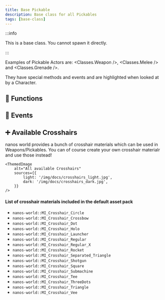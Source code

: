 ```yaml
---
title: Base Pickable
description: Base class for all Pickables
tags: [base-class]
---
```



<HeaderDeclaration type="Class" name="Pickable" />

:::info

This is a base class. You cannot spawn it directly.

:::

Examples of Pickable Actors are: <Classes.Weapon />, <Classes.Melee /> and <Classes.Grenade />.

They have special methods and events and are highlighted when looked at by a Character.


## 🦠 Functions

<FunctionsDeclaration type="Class" name="Pickable" />


## 🚀 Events

<EventsDeclaration type="Class" name="Pickable" />


## ➕ Available Crosshairs

nanos world provides a bunch of crosshair materials which can be used in Weapons/Pickables. You can of course create your own crosshair materialr and use those instead!

````mdx-code-block
<ThemedImage
    alt="All available Crosshairs"
    sources={{
        light: '/img/docs/crosshairs_light.jpg',
        dark: '/img/docs/crosshairs_dark.jpg',
    }}
/>
````


#### List of crosshair materials included in the default asset pack

* `nanos-world::MI_Crosshair_Circle`
* `nanos-world::MI_Crosshair_Crossbow`
* `nanos-world::MI_Crosshair_Dot`
* `nanos-world::MI_Crosshair_Holo`
* `nanos-world::MI_Crosshair_Launcher`
* `nanos-world::MI_Crosshair_Regular`
* `nanos-world::MI_Crosshair_Regular_X`
* `nanos-world::MI_Crosshair_Rocket`
* `nanos-world::MI_Crosshair_Separated_Triangle`
* `nanos-world::MI_Crosshair_Shotgun`
* `nanos-world::MI_Crosshair_Square`
* `nanos-world::MI_Crosshair_Submachine`
* `nanos-world::MI_Crosshair_Tee`
* `nanos-world::MI_Crosshair_ThreeDots`
* `nanos-world::MI_Crosshair_Triangle`
* `nanos-world::MI_Crosshair_Vee`